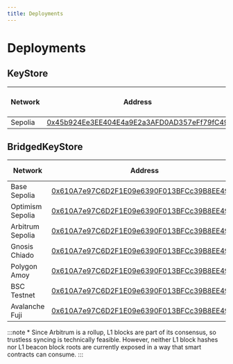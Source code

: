 ```yaml
---
title: Deployments
---
```


# Deployments

## KeyStore

| Network | Address | State Root Slot |
| ------- | ---------------- | ------------- |
| Sepolia | [0x45b924Ee3EE404E4a9E2a3AFD0AD357eFf79fC49](https://sepolia.etherscan.io/address/0x45b924Ee3EE404E4a9E2a3AFD0AD357eFf79fC49) | 0 |

## BridgedKeyStore

| Network | Address | Sync Type |
| ------- | ---------------- | --------- |
| Base Sepolia | [0x610A7e97C6D2F1E09e6390F013BFCc39B8EE49e2](https://sepolia.basescan.org/address/0x610A7e97C6D2F1E09e6390F013BFCc39B8EE49e2#code) | Trustless |
| Optimism Sepolia | [0x610A7e97C6D2F1E09e6390F013BFCc39B8EE49e2](https://sepolia-optimism.etherscan.io/address/0x610A7e97C6D2F1E09e6390F013BFCc39B8EE49e2#code) | Trustless |
| Arbitrum Sepolia | [0x610A7e97C6D2F1E09e6390F013BFCc39B8EE49e2](https://sepolia.arbiscan.io/address/0x610A7e97C6D2F1E09e6390F013BFCc39B8EE49e2#code) | Oracle\* |
| Gnosis Chiado | [0x610A7e97C6D2F1E09e6390F013BFCc39B8EE49e2](https://gnosis-chiado.blockscout.com/address/0x610A7e97C6D2F1E09e6390F013BFCc39B8EE49e2?tab=contract) | Oracle |
| Polygon Amoy | [0x610A7e97C6D2F1E09e6390F013BFCc39B8EE49e2](https://amoy.polygonscan.com/address/0x610A7e97C6D2F1E09e6390F013BFCc39B8EE49e2#code) | Oracle |
| BSC Testnet | [0x610A7e97C6D2F1E09e6390F013BFCc39B8EE49e2](https://testnet.bscscan.com/address/0x610A7e97C6D2F1E09e6390F013BFCc39B8EE49e2#code) | Oracle |
| Avalanche Fuji | [0x610A7e97C6D2F1E09e6390F013BFCc39B8EE49e2](https://testnet.snowtrace.io/address/0x610A7e97C6D2F1E09e6390F013BFCc39B8EE49e2/contract/43113/code) | Oracle |

:::note
\* Since Arbitrum is a rollup, L1 blocks are part of its consensus, so trustless syncing is technically feasible. However, neither L1 block hashes nor L1 beacon block roots are currently exposed in a way that smart contracts can consume.
:::
